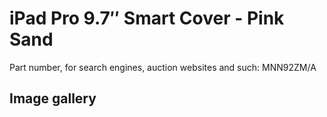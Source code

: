
# iPad Pro 9.7″ Smart Cover - Pink Sand

Part number, for search engines, auction websites and such: MNN92ZM/A

## Image gallery

<div style={{ width: "768px" }}>
  <GalleryComponent
    images={[
      {
        original: "/everysource/MNN92.webp",
        thumbnail: "/everypreview/MNN92.webp",
      },
      {
        original: "/everysource/MNN92_AV1_GOLD.webp",
        thumbnail: "/everypreview/MNN92_AV1_GOLD.webp",
      },
      {
        original: "/everysource/MNN92_AV1_ROSEGOLD.webp",
        thumbnail: "/everypreview/MNN92_AV1_ROSEGOLD.webp",
      },
      {
        original: "/everysource/MNN92_AV1_SILVER.webp",
        thumbnail: "/everypreview/MNN92_AV1_SILVER.webp",
      },
      {
        original: "/everysource/MNN92_AV1_SPACE_GRAY.webp",
        thumbnail: "/everypreview/MNN92_AV1_SPACE_GRAY.webp",
      },
      {
        original: "/everysource/MNN92_AV2.webp",
        thumbnail: "/everypreview/MNN92_AV2.webp",
      },
      {
        original: "/everysource/MNN92_AV3.webp",
        thumbnail: "/everypreview/MNN92_AV3.webp",
      }
    ]}
  />
</div>